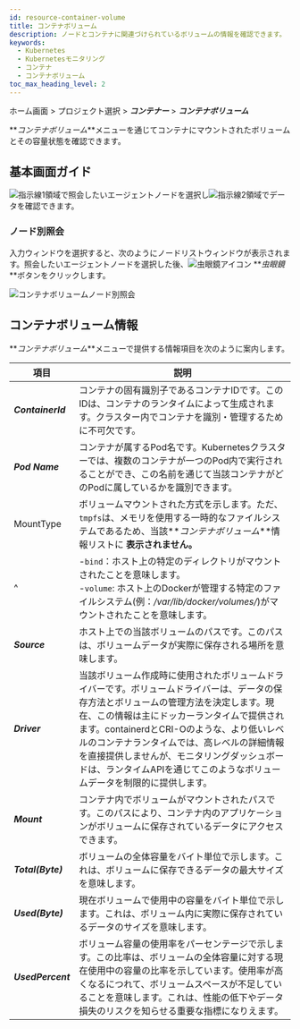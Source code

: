 ```yaml
---
id: resource-container-volume
title: コンテナボリューム
description: ノードとコンテナに関連づけられているボリュームの情報を確認できます。
keywords:
  - Kubernetes
  - Kubernetesモニタリング
  - コンテナ
  - コンテナボリューム
toc_max_heading_level: 2
---
```


ホーム画面 > プロジェクト選択 > **_コンテナー_** > **_コンテナボリューム_**

**_コンテナボリューム_**メニューを通じてコンテナにマウントされたボリュームとその容量状態を確認できます。

## 基本画面ガイド

<ImgLang img='k8s-container-volume.png' desc='コンテナボリューム' />

![指示線1](/img/number-01.png)領域で照会したいエージェントノードを選択し![指示線2](/img/number-02.png)領域でデータを確認できます。

### ノード別照会

入力ウィンドウを選択すると、次のようにノードリストウィンドウが表示されます。照会したいエージェントノードを選択した後、![虫眼鏡アイコン](/img/ic-search.svg) **_虫眼鏡_**ボタンをクリックします。

![コンテナボリュームノード別照会](/img/k8s-container-volume-node.png) 

## コンテナボリューム情報

**_コンテナボリューム_**メニューで提供する情報項目を次のように案内します。

| 項目                | 説明                                                                                                                                                                                                             |
| ----------------- | -------------------------------------------------------------------------------------------------------------------------------------------------------------------------------------------------------------- |
| **_ContainerId_** | コンテナの固有識別子であるコンテナIDです。このIDは、コンテナのランタイムによって生成されます。クラスター内でコンテナを識別・管理するために不可欠です。                                                                                                                                  |
| **_Pod Name_**    | コンテナが属するPod名です。Kubernetesクラスターでは、複数のコンテナが一つのPod内で実行されることができ、この名前を通じて当該コンテナがどのPodに属しているかを識別できます。                                                                                                                |
| MountType         | ボリュームマウントされた方式を示します。ただ、`tmpfs`は、メモリを使用する一時的なファイルシステムであるため、当該**_コンテナボリューム_**情報リストに **表示されません。**                                                                                                                 |
| ^                 | \-`bind`：ホスト上の特定のディレクトリがマウントされたことを意味します。<br/> -`volume`: ホスト上のDockerが管理する特定のファイルシステム(例：_/var/lib/docker/volumes/_)がマウントされたことを意味します。                                                                            |
| **_Source_**      | ホスト上での当該ボリュームのパスです。このパスは、ボリュームデータが実際に保存される場所を意味します。                                                                                                                                                            |
| **_Driver_**      | 当該ボリューム作成時に使用されたボリュームドライバーです。ボリュームドライバーは、データの保存方法とボリュームの管理方法を決定します。現在、この情報は主にドッカーランタイムで提供されます。containerdとCRI-Oのような、より低いレベルのコンテナランタイムでは、高レベルの詳細情報を直接提供しませんが、モニタリングダッシュボードは、ランタイムAPIを通じてこのようなボリュームデータを制限的に提供します。 |
| **_Mount_**       | コンテナ内でボリュームがマウントされたパスです。このパスにより、コンテナ内のアプリケーションがボリュームに保存されているデータにアクセスできます。                                                                                                                                      |
| **_Total(Byte)_** | ボリュームの全体容量をバイト単位で示します。これは、ボリュームに保存できるデータの最大サイズを意味します。                                                                                                                                                          |
| **_Used(Byte)_**  | 現在ボリュームで使用中の容量をバイト単位で示します。これは、ボリューム内に実際に保存されているデータのサイズを意味します。                                                                                                                                                  |
| **_UsedPercent_** | ボリューム容量の使用率をパーセンテージで示します。この比率は、ボリュームの全体容量に対する現在使用中の容量の比率を示しています。使用率が高くなるにつれて、ボリュームスペースが不足していることを意味します。これは、性能の低下やデータ損失のリスクを知らせる重要な指標になりえます。                                                                     |
